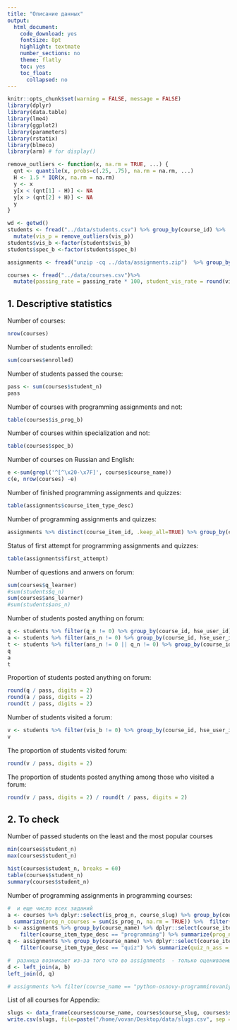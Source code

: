 ```yaml
---
title: "Описание данных"
output:
  html_document:
    code_download: yes
    fontsize: 8pt
    highlight: textmate
    number_sections: no
    theme: flatly
    toc: yes
    toc_float:
      collapsed: no
---
```



```r
knitr::opts_chunk$set(warning = FALSE, message = FALSE)
library(dplyr)
library(data.table)
library(lme4)
library(ggplot2)
library(parameters)
library(rstatix)
library(blmeco)
library(arm) # for display()

remove_outliers <- function(x, na.rm = TRUE, ...) {
  qnt <- quantile(x, probs=c(.25, .75), na.rm = na.rm, ...)
  H <- 1.5 * IQR(x, na.rm = na.rm)
  y <- x
  y[x < (qnt[1] - H)] <- NA
  y[x > (qnt[2] + H)] <- NA
  y
}

```



```r
wd <- getwd()
students <- fread("../data/students.csv") %>% group_by(course_id) %>%
  mutate(vis_p = remove_outliers(vis_p))  
students$vis_b <-factor(students$vis_b)
students$spec_b <-factor(students$spec_b)

assignments <- fread("unzip -cq ../data/assignments.zip")  %>% group_by(course_name)   %>% mutate(course_item_type_desc = factor(course_item_type_desc)) %>% ungroup()

courses <- fread("../data/courses.csv")%>%
  mutate(passing_rate = passing_rate * 100, student_vis_rate = round(vis_learner_b/student_n, digits = 2), student_vis_mean = round(student_vis_mean, digits = 2))

```

## 1. Descriptive statistics

Number of courses:

```r
nrow(courses)
```

Number of students enrolled:

```r
sum(courses$enrolled)
```

Number of students passed the course:

```r
pass <- sum(courses$student_n)
pass
```


Number of courses with programming assignments and not:

```r
table(courses$is_prog_b)
```

Number of courses within specialization and not:

```r
table(courses$spec_b)
```

Number of courses on Russian and English:

```r
e <-sum(grepl('^[^\x20-\x7F]', courses$course_name))
c(e, nrow(courses) -e)
```

Number of finished programming assignments and quizzes:

```r
table(assignments$course_item_type_desc)
```

Number of programming assignments and quizzes:

```r
assignments %>% distinct(course_item_id, .keep_all=TRUE) %>% group_by(course_item_type_desc) %>% summarize(n = n())
```

Status of first attempt for programming assignments and quizzes:

```r
table(assignments$first_attempt)
```


Number of questions and anwers on forum:

```r
sum(courses$q_learner)
#sum(students$q_n)
sum(courses$ans_learner)
#sum(students$ans_n)
```

Number of students posted anything on forum:

```r
q <- students %>% filter(q_n != 0) %>% group_by(course_id, hse_user_id) %>% nrow()
a <- students %>% filter(ans_n != 0) %>% group_by(course_id, hse_user_id) %>% nrow()
t <- students %>% filter(ans_n != 0 || q_n != 0) %>% group_by(course_id, hse_user_id) %>% nrow()
q
a
t
```

Proportion of students posted anything on forum:

```r
round(q / pass, digits = 2)
round(a / pass, digits = 2)
round(t / pass, digits = 2)
```
Number of students visited a forum:

```r
v <- students %>% filter(vis_b != 0) %>% group_by(course_id, hse_user_id) %>% nrow()
v
```


The proportion of students visited forum:

```r
round(v / pass, digits = 2)
```
The proportion of students posted anything among those who visited a forum:

```r
round(v / pass, digits = 2) / round(t / pass, digits = 2) 
```

## 2. To check
Number of passed students on the least and the most popular courses

```r
min(courses$student_n)
max(courses$student_n)
```

```r
hist(courses$student_n, breaks = 60)
table(courses$student_n)
summary(courses$student_n)
```

Number of programming assignments in programming courses:

```r
#  и еще число всех заданий
a <- courses %>% dplyr::select(is_prog_n, course_slug) %>% group_by(course_slug) %>% 
  summarize(prog_n_courses = sum(is_prog_n, na.rm = TRUE)) %>%  filter(prog_n_courses != 0) %>% arrange(course_slug) 
b <- assignments %>% group_by(course_name) %>% dplyr::select(course_item_type_desc, course_item_name) %>% rename(course_slug = course_name)   %>% 
    filter(course_item_type_desc == "programming") %>% summarize(prog_n_ass = n_distinct(course_item_name)) %>% arrange(course_slug)
q <- assignments %>% group_by(course_name) %>% dplyr::select(course_item_type_desc, course_item_name) %>% rename(course_slug = course_name)   %>% 
    filter(course_item_type_desc == "quiz") %>% summarize(quiz_n_ass = n_distinct(course_item_name)) %>% arrange(course_slug)
```

```r
#  разница возникает из-за того что во assignments  - только оцениваемые задания. 
d <- left_join(a, b)
left_join(d, q)
```

```r
# assignments %>% filter(course_name == "python-osnovy-programmirovaniya") %>% dplyr::select(course_item_name, course_item_type_desc) %>%  group_by(course_item_name) %>% slice(1) #%>% nrow()
```


List of all courses for Appendix:

```r
slugs <- data_frame(courses$course_name, courses$course_slug, courses$student_n)
write.csv(slugs, file=paste("/home/vovan/Desktop/data/slugs.csv", sep = ""), row.names = FALSE)
```

